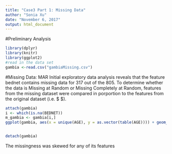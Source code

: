 ```yaml
---
title: "Case3 Part 1: Missing Data"
author: "Sonia Xu"
date: "November 6, 2017"
output: html_document
---
```


<!-- The data come from a study of malaria prevalence in Gambia. Each observation corresponds to one child who has been tested for the presence of malaria. The response Y is an indicator of whether malaria parasites were found in a blood sample from the child. The predictors are

AGE: age of the child, in years
BEDNET: indicator of whether the child has a net over his or her bed (1 = yes)
GREEN: a measure of how much greenery is around the child's village, derived from satellite images (units are arbitrary)
PHC: indicator for the presence of a public health clinic in the child's village (1 = yes)-->

#Preliminary Analysis

```r
library(dplyr)
library(knitr)
library(ggplot2)
#read in the data set
gambia <-read.csv("gambiaMissing.csv")
```

#Missing Data: MAR
Initial exploratory data analysis reveals that the feature bednet contains missing data for 317 out of the 805. To determine whether the data is Missing at Random or Missing Completely at Random, features from the missing dataset were compared in porportion to the features from the original dataset (i.e. $ \frac{GREEN_{missing}}{GREEN_{complete}}$).     

```r
attach(gambia)
i <- which(is.na(BEDNET))
m_gambia <- gambia[i,]
ggplot(gambia, aes(x = unique(AGE), y = as.vector(table(AGE)))) + geom_line()


detach(gambia)
```
The missingness was skewed for any of its features